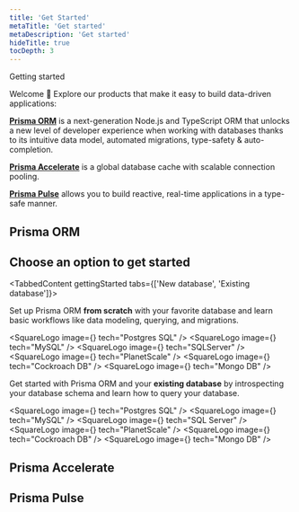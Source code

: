 ```yaml
---
title: 'Get Started'
metaTitle: 'Get started'
metaDescription: 'Get started'
hideTitle: true
tocDepth: 3
---
```


<TopBlock>

<BorderBox>

<BoxTitle>Getting started</BoxTitle>

Welcome 👋 Explore our products that make it easy to build data-driven applications:

[**<Database />Prisma ORM**](/orm/overview/introduction/what-is-prisma) is a next-generation Node.js and TypeScript ORM that unlocks a new level of developer experience when working with databases thanks to its intuitive data model, automated migrations, type-safety & auto-completion.

[**<Bolt />Prisma Accelerate**](/accelerate/what-is-accelerate) is a global database cache with scalable connection pooling.

[**<SignalStream />Prisma Pulse**](/pulse/what-is-pulse) allows you to build reactive, real-time applications in a type-safe manner.

</BorderBox>

</TopBlock>

## <Database color="#5A67D8" width="21" height="24" /> Prisma ORM

<Grid>
  <LinkCard
    icon="fa-solid fa-rabbit-running"
    title="Quickstart guide"
    desc="Set up Prisma ORM from scratch with a SQLite database in 5 minutes."
    link="/"
  />
  <LinkCard
    icon="fa-brands fa-github"
    title="Examples"
    desc="Explore our ready-to-run examples with your favorite frameworks and libraries."
    link="/"
  />
</Grid>

## Choose an option to get started

<TabbedContent gettingStarted tabs={['New database', 'Existing database']}>
  <tab>
    <Tab>
      <p>
        Set up Prisma ORM <b>from scratch</b> with your favorite database and
        learn basic workflows like data modeling, querying, and migrations.
      </p>
      <List>
        <SquareLogo image={<PostgresSQLSimple />} tech="Postgres SQL" />
        <SquareLogo image={<MySQLSimple />} tech="MySQL" />
        <SquareLogo image={<SQLServer />} tech="SQLServer" />
        <SquareLogo image={<PlanetScale />} tech="PlanetScale" />
        <SquareLogo image={<CockroachDBgradient />} tech="Cockroach DB" />
        <SquareLogo image={<MongoDBSimple />} tech="Mongo DB" />
      </List>
    </Tab>
  </tab>
  <tab>
    <Tab>
      <p>
        Get started with Prisma ORM and your <b>existing database</b> by
        introspecting your database schema and learn how to query your database.
      </p>
      <List>
        <SquareLogo image={<PostgresSQLSimple />} tech="Postgres SQL" />
        <SquareLogo image={<MySQLSimple />} tech="MySQL" />
        <SquareLogo image={<SQLServer />} tech="SQL Server" />
        <SquareLogo image={<PlanetScale />} tech="PlanetScale" />
        <SquareLogo image={<CockroachDBgradient />} tech="Cockroach DB" />
        <SquareLogo image={<MongoDBSimple />} tech="Mongo DB" />
      </List>
    </Tab>
  </tab>
</TabbedContent>

## <Bolt color="#16A394" width="21" height="24" /> Prisma Accelerate

<Grid>
  <LinkCard
    icon="fa-solid fa-arrow-right"
    title="Get started"
    desc="Add Accelerate to your app to use global database caching."
    link="/"
  />
  <LinkCard
    icon="fa-brands fa-github"
    title="Examples"
    desc="Run the Speed Test to see how Prisma Accelerate can make your app faster."
    link="/"
  />
</Grid>

## <SignalStream color="#16A394" width="27" height="24" /> Prisma Pulse

<Grid>
  <LinkCard
    icon="fa-solid fa-arrow-right"
    title="Get started"
    desc="Add Pulse to your app to subscribe to real-time updates from your database."
    link="/"
  />
</Grid>
